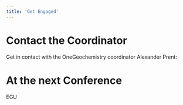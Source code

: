 ```yaml
---
title: 'Get Engaged'
---
```


# Contact the Coordinator
Get in contact with the OneGeochemistry coordinator Alexander Prent:

# At the next Conference
EGU